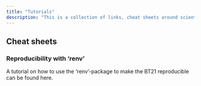 ```yaml
---
title: "Tutorials"
description: "This is a collection of links, cheat sheets around scientific computing."
---
```


## Cheat sheets

### Reproducibility with 'renv'

A tutorial on how to use the 'renv'-package to make the BT21 reproducible can be found here. 

